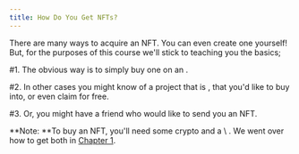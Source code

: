 ```yaml
---
title: How Do You Get NFTs?
---
```


There are many ways to acquire an  NFT. You can even create one yourself! But, for the purposes of this course we'll stick to teaching you the basics;

\#1. The obvious way is to simply buy one on an <Nutshell glossaryEntry="content/glossary/nft_marketplace.mdx" children="NFT Marketplace" />.&#x20;

\#2. In other cases you might know of a project that is <Nutshell children="minting" glossaryEntry="content/glossary/mint.mdx" />, that you'd like to buy into, or even claim for free.&#x20;

\#3. Or, you might have a friend who would like to send you an NFT.

\*\*Note: \*\*To buy an NFT, you'll need some crypto and a \\<Nutshell children="crypto wallet" glossaryEntry="content/glossary/Crypto-Wallet.mdx" /> . We went over how to get both in [Chapter 1](/chapters/1/1 "Chapter 1").&#x20;
